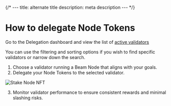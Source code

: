 
{/* ---
title: alternate title
description: meta description
--- */}

# How to delegate Node Tokens

Go to the Delegation dashboard and view the list of [active validators](https://delegation.onbeam.com/delegations)

You can use the filtering and sorting options if you wish to find specific validators or narrow down the search.

1. Choose a validator running a Beam Node that aligns with your goals.
2. Delegate your Node Tokens to the selected validator.

<Image 
  src="/assets/nodes/delegation/stake-nft.PNG"
  alt="Stake Node NFT" 
  width={400} 
  height={200}
/>

3. Monitor validator performance to ensure consistent rewards and minimal slashing risks.
